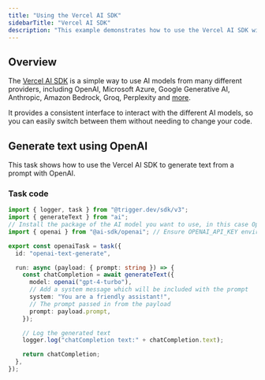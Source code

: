 ```yaml
---
title: "Using the Vercel AI SDK"
sidebarTitle: "Vercel AI SDK"
description: "This example demonstrates how to use the Vercel AI SDK with Trigger.dev."
---
```


## Overview

The [Vercel AI SDK](https://www.npmjs.com/package/ai) is a simple way to use AI models from many different providers, including OpenAI, Microsoft Azure, Google Generative AI, Anthropic, Amazon Bedrock, Groq, Perplexity and [more](https://sdk.vercel.ai/providers/ai-sdk-providers).

It provides a consistent interface to interact with the different AI models, so you can easily switch between them without needing to change your code.

## Generate text using OpenAI

This task shows how to use the Vercel AI SDK to generate text from a prompt with OpenAI.

### Task code

```ts trigger/vercel-ai-sdk-openai.ts
import { logger, task } from "@trigger.dev/sdk/v3";
import { generateText } from "ai";
// Install the package of the AI model you want to use, in this case OpenAI
import { openai } from "@ai-sdk/openai"; // Ensure OPENAI_API_KEY environment variable is set

export const openaiTask = task({
  id: "openai-text-generate",

  run: async (payload: { prompt: string }) => {
    const chatCompletion = await generateText({
      model: openai("gpt-4-turbo"),
      // Add a system message which will be included with the prompt
      system: "You are a friendly assistant!",
      // The prompt passed in from the payload
      prompt: payload.prompt,
    });

    // Log the generated text
    logger.log("chatCompletion text:" + chatCompletion.text);

    return chatCompletion;
  },
});
```
